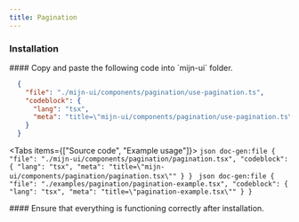 ```yaml
---
title: Pagination
---
```



<ComponentPreview>
<PaginationExample />
</ComponentPreview>

### Installation

<Steps>
  <Step>
  #### Copy and paste the following code into `mijn-ui` folder.

  ```json doc-gen:file
    {
      "file": "./mijn-ui/components/pagination/use-pagination.ts",
      "codeblock": {
        "lang": "tsx",
        "meta": "title=\"mijn-ui/components/pagination/use-pagination.ts\""
      }
    }
  ```

  <Tabs items={["Source code", "Example usage"]}>
    <Tab value="Source code">
        ```json doc-gen:file
          {
            "file": "./mijn-ui/components/pagination/pagination.tsx",
            "codeblock": {
              "lang": "tsx",
              "meta": "title=\"mijn-ui/components/pagination/pagination.tsx\""
            }
          }
        ```
    </Tab>
    <Tab value="Example usage">
        ```json doc-gen:file
          {
            "file": "./examples/pagination/pagination-example.tsx",
            "codeblock": {
              "lang": "tsx",
              "meta": "title=\"pagination-example.tsx\""
            }
          }
        ```
    </Tab>
  </Tabs>  
  </Step>

   
  <Step>
  #### Ensure that everything is functioning correctly after installation.
  </Step>
</Steps>